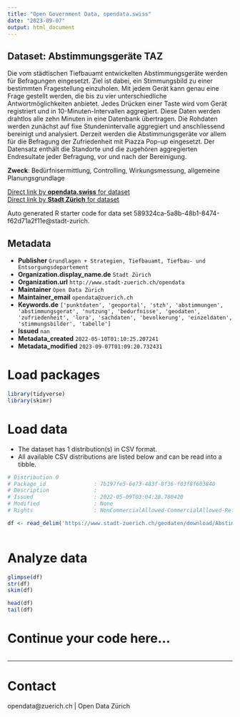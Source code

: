 ```yaml
---
title: "Open Government Data, opendata.swiss"
date: "2023-09-07"
output: html_document
---
```


## Dataset: Abstimmungsgeräte TAZ

Die vom städtischen Tiefbauamt entwickelten Abstimmungsgeräte werden für Befragungen eingesetzt. Ziel ist dabei, ein Stimmungsbild zu einer bestimmten Fragestellung einzuholen. Mit jedem Gerät kann genau eine Frage gestellt werden, die bis zu vier unterschiedliche Antwortmöglichkeiten anbietet. Jedes Drücken einer Taste wird vom Gerät registriert und in 10-Minuten-Intervallen aggregiert. Diese Daten werden drahtlos alle zehn Minuten in eine Datenbank übertragen. Die Rohdaten werden zunächst auf fixe Stundenintervalle aggregiert und anschliessend bereinigt und analysiert. Derzeit werden die Abstimmungsgeräte vor allem für die Befragung der Zufriedenheit mit Piazza Pop-up eingesetzt. Der Datensatz enthält die Standorte und die zugehören aggregierten Endresultate jeder Befragung, vor und nach der Bereinigung.

**Zweck**: Bedürfnisermittlung, Controlling, Wirkungsmessung, allgemeine Planungsgrundlage

[Direct link by **opendata.swiss** for dataset](https://opendata.swiss/de/dataset/abstimmungsgerate-taz)<br>
[Direct link by **Stadt Zürich** for dataset](https://data.stadt-zuerich.ch/dataset/geo_abstimmungsgeraete_taz)

Auto generated R starter code for data set 589324ca-5a8b-48b1-8474-f62d71a2f11e@stadt-zurich.

## Metadata

- **Publisher** `Grundlagen + Strategien, Tiefbauamt, Tiefbau- und Entsorgungsdepartement`
- **Organization.display_name.de** `Stadt Zürich`
- **Organization.url** `http://www.stadt-zuerich.ch/opendata`
- **Maintainer** `Open Data Zürich`
- **Maintainer_email** `opendata@zuerich.ch`
- **Keywords.de** `['punktdaten', 'geoportal', 'stzh', 'abstimmungen', 'abstimmungsgerat', 'nutzung', 'bedurfnisse', 'geodaten', 'zufriedenheit', 'lora', 'sachdaten', 'bevolkerung', 'einzeldaten', 'stimmungsbilder', 'tabelle']`
- **Issued** `nan`
- **Metadata_created** `2022-05-10T01:10:25.207241`
- **Metadata_modified** `2023-09-07T01:09:20.732431`


# Load packages

```r

library(tidyverse)
library(skimr)

```

# Load data

-   The dataset has 1 distribution(s) in CSV format.
-   All available CSV distributions are listed below and can be read into a tibble.

```r

# Distribution 0
# Package_id               : 7b197fe5-6e73-483f-8f36-f03f8f603840
# Description              : 
# Issued                   : 2022-05-09T03:04:28.780420
# Modified                 : None
# Rights                   : NonCommercialAllowed-CommercialAllowed-ReferenceNotRequired

df <- read_delim('https://www.stadt-zuerich.ch/geodaten/download/Abstimmungsgeraete_TAZ?format=10008')



```

# Analyze data

```r

glimpse(df)
str(df)
skim(df)

head(df)
tail(df)

```

# Continue your code here...

```r

```

------------------------------------------------------------------------

# Contact

opendata@zuerich.ch | Open Data Zürich
